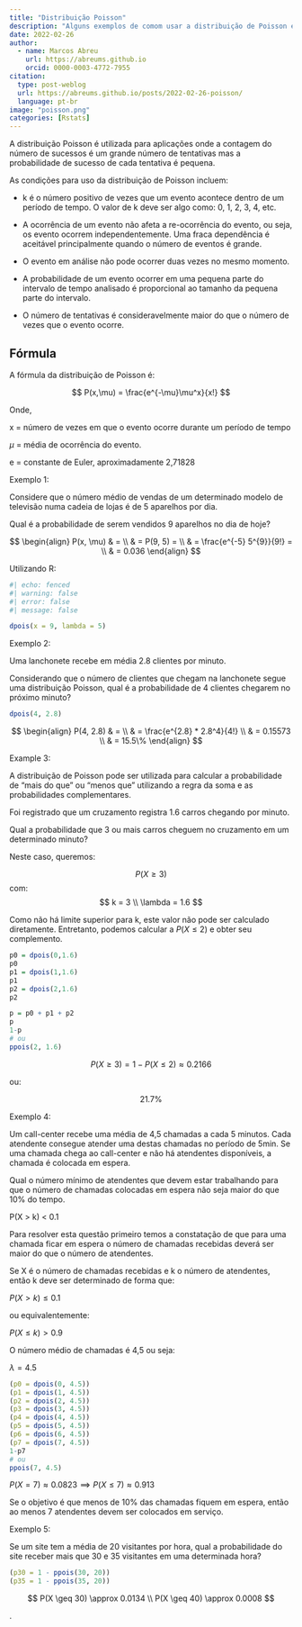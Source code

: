 ```yaml
---
title: "Distribuição Poisson"
description: "Alguns exemplos de comom usar a distribuição de Poisson e como calcular com R"
date: 2022-02-26
author: 
  - name: Marcos Abreu
    url: https://abreums.github.io
    orcid: 0000-0003-4772-7955
citation:
  type: post-weblog
  url: https://abreums.github.io/posts/2022-02-26-poisson/
  language: pt-br
image: "poisson.png"
categories: [Rstats]
---
```


A distribuição Poisson é utilizada para aplicações onde a contagem do número de sucessos é um grande número de tentativas mas a probabilidade de sucesso de cada tentativa é pequena.

As condições para uso da distribuição de Poisson incluem:

-   k é o número positivo de vezes que um evento acontece dentro de um período de tempo. O valor de k deve ser algo como: 0, 1, 2, 3, 4, etc.

-   A ocorrência de um evento não afeta a re-ocorrência do evento, ou seja, os evento ocorrem independentemente. Uma fraca dependência é aceitável principalmente quando o número de eventos é grande.

-   O evento em análise não pode ocorrer duas vezes no mesmo momento.

-   A probabilidade de um evento ocorrer em uma pequena parte do intervalo de tempo analisado é proporcional ao tamanho da pequena parte do intervalo.

-   O número de tentativas é consideravelmente maior do que o número de vezes que o evento ocorre.

## Fórmula

A fórmula da distribuição de Poisson é:

$$
P(x,\mu) = \frac{e^{-\mu}\mu^x}{x!}  
$$

Onde,

x = número de vezes em que o evento ocorre durante um período de tempo

$\mu$ = média de ocorrência do evento.

e = constante de Euler, aproximadamente 2,71828

Exemplo 1:

Considere que o número médio de vendas de um determinado modelo de televisão numa cadeia de lojas é de 5 aparelhos por dia.

Qual é a probabilidade de serem vendidos 9 aparelhos no dia de hoje?

$$
\begin{align}
P(x, \mu) & = \\
& = P(9, 5) = \\
& = \frac{e^{-5} 5^{9}}{9!} = \\
& = 0.036
\end{align}
$$

Utilizando R:

```r
#| echo: fenced
#| warning: false
#| error: false
#| message: false

dpois(x = 9, lambda = 5)

```

Exemplo 2:

Uma lanchonete recebe em média 2.8 clientes por minuto.

Considerando que o número de clientes que chegam na lanchonete segue uma distribuição Poisson, qual é a probabilidade de 4 clientes chegarem no próximo minuto?

```r
dpois(4, 2.8)
```

$$
\begin{align}
P(4, 2.8) & = \\
& = \frac{e^{2.8} * 2.8^4}{4!} \\
& = 0.15573  \\
& = 15.5\%
\end{align}
$$

Example 3:

A distribuição de Poisson pode ser utilizada para calcular a probabilidade de "mais do que" ou "menos que" utilizando a regra da soma e as probabilidades complementares.

Foi registrado que um cruzamento registra 1.6 carros chegando por minuto.

Qual a probabilidade que 3 ou mais carros cheguem no cruzamento em um determinado minuto?

Neste caso, queremos:

$$
P(X \geq 3)
$$ com: $$
k = 3  \\
\lambda =  1.6
$$

Como não há limite superior para k, este valor não pode ser calculado diretamente. Entretanto, podemos calcular a $P(X \leq 2)$ e obter seu complemento.

```r
p0 = dpois(0,1.6)
p0
p1 = dpois(1,1.6)
p1
p2 = dpois(2,1.6)
p2

p = p0 + p1 + p2
p
1-p
# ou
ppois(2, 1.6)
```

$$
P(X \geq 3) = 1 - P(X \leq 2) \approx 0.2166
$$

ou:

$$
21.7\%
$$

Exemplo 4:

Um call-center recebe uma média de 4,5 chamadas a cada 5 minutos. Cada atendente consegue atender uma destas chamadas no período de 5min. Se uma chamada chega ao call-center e não há atendentes disponíveis, a chamada é colocada em espera.

Qual o número mínimo de atendentes que devem estar trabalhando para que o número de chamadas colocadas em espera não seja maior do que 10% do tempo.

P(X \> k) \< 0.1

Para resolver esta questão primeiro temos a constatação de que para uma chamada ficar em espera o número de chamadas recebidas deverá ser maior do que o número de atendentes.

Se X é o número de chamadas recebidas e k o número de atendentes, então k deve ser determinado de forma que:

$P(X > k) \leq 0.1$

ou equivalentemente:

$P(X \leq k) > 0.9$

O número médio de chamadas é 4,5 ou seja:

$\lambda = 4.5$

```r
(p0 = dpois(0, 4.5))
(p1 = dpois(1, 4.5))
(p2 = dpois(2, 4.5))
(p3 = dpois(3, 4.5))
(p4 = dpois(4, 4.5))
(p5 = dpois(5, 4.5))
(p6 = dpois(6, 4.5))
(p7 = dpois(7, 4.5))
1-p7
# ou
ppois(7, 4.5)
```

$P(X = 7) \approx 0.0823 \implies P(X \leq 7) \approx 0.913$

Se o objetivo é que menos de 10% das chamadas fiquem em espera, então ao menos 7 atendentes devem ser colocados em serviço.

Exemplo 5:

Se um site tem a média de 20 visitantes por hora, qual a probabilidade do site receber mais que 30 e 35 visitantes em uma determinada hora?

```r
(p30 = 1 - ppois(30, 20))
(p35 = 1 - ppois(35, 20))

```

$$
P(X \geq 30) \approx 0.0134 \\
P(X \geq 40) \approx 0.0008 
$$

.
